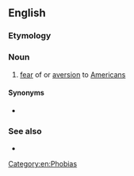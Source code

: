 ==English==

===Etymology===
{{suffix|American|phobia|lang=en}}

===Noun===
{{en-noun|-}}

# [[fear]] of or [[aversion]] to [[American]]s

====Synonyms====
* {{l|en|Americophobia}}

===See also===
* {{l|en|xenophobia}}

[[Category:en:Phobias]]